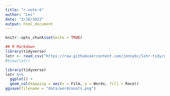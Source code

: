 ```yaml
---
title: "r-note-6"
author: "Lei"
date: "3/10/2022"
output: html_document
---
```


```r
knitr::opts_chunk$set(echo = TRUE)
```

```r
## R Markdown
library(tidyverse)
lotr <- read_csv("https://raw.githubusercontent.com/jennybc/lotr-tidy/master/data/lotr_tidy.csv")
#View(lotr)
```

```r
library(tidyverse)
lotr %>% 
  ggplot() +
  geom_col(mapping = aes(x = Film, y = Words, fill = Race)) 
ggsave(filename = "data/wordcounts.png")
```



